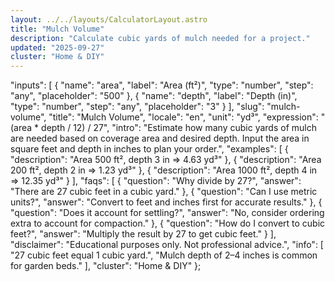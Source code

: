 ```yaml
---
layout: ../../layouts/CalculatorLayout.astro
title: "Mulch Volume"
description: "Calculate cubic yards of mulch needed for a project."
updated: "2025-09-27"
cluster: "Home & DIY"
---
```



  "inputs": [
    { "name": "area", "label": "Area (ft²)", "type": "number", "step": "any", "placeholder": "500" },
    { "name": "depth", "label": "Depth (in)", "type": "number", "step": "any", "placeholder": "3" }
  ],
  "slug": "mulch-volume",
  "title": "Mulch Volume",
  "locale": "en",
  "unit": "yd³",
  "expression": "(area * depth / 12) / 27",
  "intro": "Estimate how many cubic yards of mulch are needed based on coverage area and desired depth. Input the area in square feet and depth in inches to plan your order.",
  "examples": [
    { "description": "Area 500 ft², depth 3 in ⇒ 4.63 yd³" },
    { "description": "Area 200 ft², depth 2 in ⇒ 1.23 yd³" },
    { "description": "Area 1000 ft², depth 4 in ⇒ 12.35 yd³" }
  ],
  "faqs": [
    { "question": "Why divide by 27?", "answer": "There are 27 cubic feet in a cubic yard." },
    { "question": "Can I use metric units?", "answer": "Convert to feet and inches first for accurate results." },
    { "question": "Does it account for settling?", "answer": "No, consider ordering extra to account for compaction." },
    { "question": "How do I convert to cubic feet?", "answer": "Multiply the result by 27 to get cubic feet." }
  ],
  "disclaimer": "Educational purposes only. Not professional advice.",
  "info": [
    "27 cubic feet equal 1 cubic yard.",
    "Mulch depth of 2–4 inches is common for garden beds."
  ],
  "cluster": "Home & DIY"
};

<Calculator schema={schema} />
